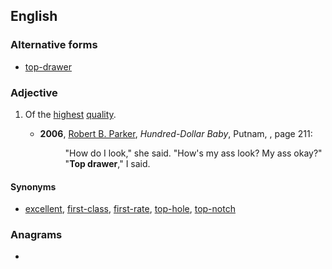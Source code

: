 {{also|top-drawer}}
==English==

===Alternative forms===
* [[top-drawer]]

===Adjective===
{{en-adj|-}}

# {{lb|en|idiomatic}} Of the [[highest]] [[quality]].
#* '''2006''', [[w:Robert_B._Parker|Robert B. Parker]], ''Hundred-Dollar Baby'', Putnam, {{ISBN|0399153764}}, page 211:
#*: "How do I look," she said. "How's my ass look? My ass okay?"
#*: "'''Top drawer'''," I said.

====Synonyms====
* [[excellent]], [[first-class]], [[first-rate]], [[top-hole]], [[top-notch]]

===Anagrams===
* {{anagrams|en|waterdrop}}
